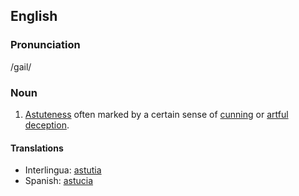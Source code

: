 ==English==
   
===Pronunciation===

/gail/

===Noun===
# [[Astuteness]] often marked by a certain sense of [[cunning]] or [[artful]] [[deception]].

====Translations====

*Interlingua: [[astutia]]
*Spanish: [[astucia]]